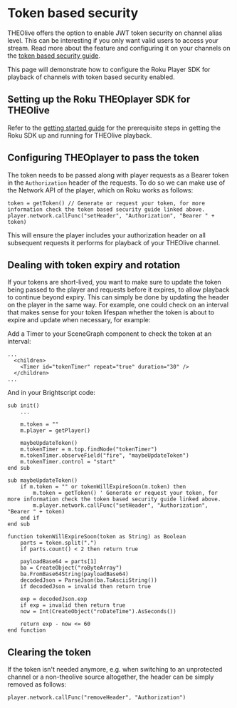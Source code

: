 # Token based security

THEOlive offers the option to enable JWT token security on channel alias level. This can be interesting if you only want valid users to access your stream. Read more about the feature and configuring it on your channels on the [token based security guide](/theolive/platform/security/token-based-security).

This page will demonstrate how to configure the Roku Player SDK for playback of channels with token based security enabled.

## Setting up the Roku THEOplayer SDK for THEOlive

Refer to the [getting started guide](../getting-started) for the prerequisite steps in getting the Roku SDK up and running for THEOlive playback.

## Configuring THEOplayer to pass the token

The token needs to be passed along with player requests as a Bearer token in the `Authorization` header of the requests. To do so we can make use of the Network API of the player, which on Roku works as follows:

```
token = getToken() // Generate or request your token, for more information check the token based security guide linked above.
player.network.callFunc("setHeader", "Authorization", "Bearer " + token)
```

This will ensure the player includes your authorization header on all subsequent requests it performs for playback of your THEOlive channel.

## Dealing with token expiry and rotation

If your tokens are short-lived, you want to make sure to update the token being passed to the player and requests before it expires, to allow playback to continue beyond expiry. This can simply be done by updating the header on the player in the same way. For example, one could check on an interval that makes sense for your token lifespan whether the token is about to expire and update when necessary, for example:

Add a Timer to your SceneGraph component to check the token at an interval:

```
...
  <children>
    <Timer id="tokenTimer" repeat="true" duration="30" />
  </children>
...
```

And in your Brightscript code:

```
sub init()
    ...

    m.token = ""
    m.player = getPlayer()

    maybeUpdateToken()
    m.tokenTimer = m.top.findNode("tokenTimer")
    m.tokenTimer.observeField("fire", "maybeUpdateToken")
    m.tokenTimer.control = "start"
end sub

sub maybeUpdateToken()
    if m.token = "" or tokenWillExpireSoon(m.token) then
        m.token = getToken() ' Generate or request your token, for more information check the token based security guide linked above.
        m.player.network.callFunc("setHeader", "Authorization", "Bearer " + token)
    end if
end sub

function tokenWillExpireSoon(token as String) as Boolean
    parts = token.split(".")
    if parts.count() < 2 then return true

    payloadBase64 = parts[1]
    ba = CreateObject("roByteArray")
    ba.FromBase64String(payloadBase64)
    decodedJson = ParseJson(ba.ToAsciiString())
    if decodedJson = invalid then return true
			
    exp = decodedJson.exp
    if exp = invalid then return true
    now = Int(CreateObject("roDateTime").AsSeconds())

    return exp - now <= 60
end function
```

## Clearing the token

If the token isn't needed anymore, e.g. when switching to an unprotected channel or a non-theolive source altogether, the header can be simply removed as follows:

```
player.network.callFunc("removeHeader", "Authorization")
```

